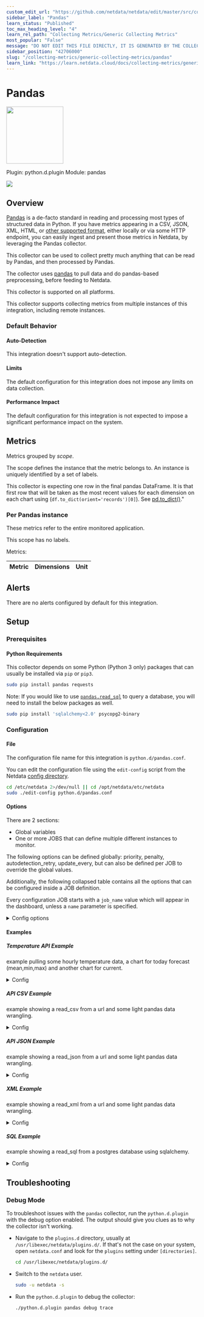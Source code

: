 ```yaml
---
custom_edit_url: "https://github.com/netdata/netdata/edit/master/src/collectors/python.d.plugin/pandas/metadata.yaml"
sidebar_label: "Pandas"
learn_status: "Published"
toc_max_heading_level: "4"
learn_rel_path: "Collecting Metrics/Generic Collecting Metrics"
most_popular: "False"
message: "DO NOT EDIT THIS FILE DIRECTLY, IT IS GENERATED BY THE COLLECTOR'S metadata.yaml FILE"
sidebar_position: "42706000"
slug: "/collecting-metrics/generic-collecting-metrics/pandas"
learn_link: "https://learn.netdata.cloud/docs/collecting-metrics/generic-collecting-metrics/pandas"
---
```



# Pandas


<img src="https://netdata.cloud/img/pandas.png" width="150"/>


Plugin: python.d.plugin
Module: pandas

<img src="https://img.shields.io/badge/maintained%20by-Netdata-%2300ab44" />

## Overview

[Pandas](https://pandas.pydata.org/) is a de-facto standard in reading and processing most types of structured data in Python.
If you have metrics appearing in a CSV, JSON, XML, HTML, or [other supported format](https://pandas.pydata.org/docs/user_guide/io.html),
either locally or via some HTTP endpoint, you can easily ingest and present those metrics in Netdata, by leveraging the Pandas collector.

This collector can be used to collect pretty much anything that can be read by Pandas, and then processed by Pandas.


The collector uses [pandas](https://pandas.pydata.org/) to pull data and do pandas-based preprocessing, before feeding to Netdata.


This collector is supported on all platforms.

This collector supports collecting metrics from multiple instances of this integration, including remote instances.


### Default Behavior

#### Auto-Detection

This integration doesn't support auto-detection.

#### Limits

The default configuration for this integration does not impose any limits on data collection.

#### Performance Impact

The default configuration for this integration is not expected to impose a significant performance impact on the system.


## Metrics

Metrics grouped by *scope*.

The scope defines the instance that the metric belongs to. An instance is uniquely identified by a set of labels.

This collector is expecting one row in the final pandas DataFrame. It is that first row that will be taken
as the most recent values for each dimension on each chart using (`df.to_dict(orient='records')[0]`).
See [pd.to_dict()](https://pandas.pydata.org/docs/reference/api/pandas.DataFrame.to_dict.html)."


### Per Pandas instance

These metrics refer to the entire monitored application.


This scope has no labels.

Metrics:

| Metric | Dimensions | Unit |
|:------|:----------|:----|



## Alerts

There are no alerts configured by default for this integration.


## Setup

### Prerequisites

#### Python Requirements

This collector depends on some Python (Python 3 only) packages that can usually be installed via `pip` or `pip3`.

```bash
sudo pip install pandas requests
```

Note: If you would like to use [`pandas.read_sql`](https://pandas.pydata.org/docs/reference/api/pandas.read_sql.html) to query a database, you will need to install the below packages as well.

```bash
sudo pip install 'sqlalchemy<2.0' psycopg2-binary
```



### Configuration

#### File

The configuration file name for this integration is `python.d/pandas.conf`.


You can edit the configuration file using the `edit-config` script from the
Netdata [config directory](/docs/netdata-agent/configuration#the-netdata-config-directory).

```bash
cd /etc/netdata 2>/dev/null || cd /opt/netdata/etc/netdata
sudo ./edit-config python.d/pandas.conf
```
#### Options

There are 2 sections:

* Global variables
* One or more JOBS that can define multiple different instances to monitor.

The following options can be defined globally: priority, penalty, autodetection_retry, update_every, but can also be defined per JOB to override the global values.

Additionally, the following collapsed table contains all the options that can be configured inside a JOB definition.

Every configuration JOB starts with a `job_name` value which will appear in the dashboard, unless a `name` parameter is specified.


<details><summary>Config options</summary>

| Name | Description | Default | Required |
|:----|:-----------|:-------|:--------:|
| chart_configs | an array of chart configuration dictionaries | [] | yes |
| chart_configs.name | name of the chart to be displayed in the dashboard. | None | yes |
| chart_configs.title | title of the chart to be displayed in the dashboard. | None | yes |
| chart_configs.family | [family](/docs/dashboards-and-charts/netdata-charts#families) of the chart to be displayed in the dashboard. | None | yes |
| chart_configs.context | [context](/docs/dashboards-and-charts/netdata-charts#contexts) of the chart to be displayed in the dashboard. | None | yes |
| chart_configs.type | the type of the chart to be displayed in the dashboard. | None | yes |
| chart_configs.units | the units of the chart to be displayed in the dashboard. | None | yes |
| chart_configs.df_steps | a series of pandas operations (one per line) that each returns a dataframe. | None | yes |
| update_every | Sets the default data collection frequency. | 5 | no |
| priority | Controls the order of charts at the netdata dashboard. | 60000 | no |
| autodetection_retry | Sets the job re-check interval in seconds. | 0 | no |
| penalty | Indicates whether to apply penalty to update_every in case of failures. | yes | no |
| name | Job name. This value will overwrite the `job_name` value. JOBS with the same name are mutually exclusive. Only one of them will be allowed running at any time. This allows autodetection to try several alternatives and pick the one that works. |  | no |

</details>

#### Examples

##### Temperature API Example

example pulling some hourly temperature data, a chart for today forecast (mean,min,max) and another chart for current.

<details><summary>Config</summary>

```yaml
temperature:
    name: "temperature"
    update_every: 5
    chart_configs:
      - name: "temperature_forecast_by_city"
        title: "Temperature By City - Today Forecast"
        family: "temperature.today"
        context: "pandas.temperature"
        type: "line"
        units: "Celsius"
        df_steps: >
          pd.DataFrame.from_dict(
            {city: requests.get(f'https://api.open-meteo.com/v1/forecast?latitude={lat}&longitude={lng}&hourly=temperature_2m').json()['hourly']['temperature_2m']
            for (city,lat,lng)
            in [
                ('dublin', 53.3441, -6.2675),
                ('athens', 37.9792, 23.7166),
                ('london', 51.5002, -0.1262),
                ('berlin', 52.5235, 13.4115),
                ('paris', 48.8567, 2.3510),
                ('madrid', 40.4167, -3.7033),
                ('new_york', 40.71, -74.01),
                ('los_angeles', 34.05, -118.24),
                ]
            }
            );
          df.describe();                                               # get aggregate stats for each city;
          df.transpose()[['mean', 'max', 'min']].reset_index();        # just take mean, min, max;
          df.rename(columns={'index':'city'});                         # some column renaming;
          df.pivot(columns='city').mean().to_frame().reset_index();    # force to be one row per city;
          df.rename(columns={0:'degrees'});                            # some column renaming;
          pd.concat([df, df['city']+'_'+df['level_0']], axis=1);       # add new column combining city and summary measurement label;
          df.rename(columns={0:'measurement'});                        # some column renaming;
          df[['measurement', 'degrees']].set_index('measurement');     # just take two columns we want;
          df.sort_index();                                             # sort by city name;
          df.transpose();                                              # transpose so its just one wide row;
      - name: "temperature_current_by_city"
        title: "Temperature By City - Current"
        family: "temperature.current"
        context: "pandas.temperature"
        type: "line"
        units: "Celsius"
        df_steps: >
          pd.DataFrame.from_dict(
              {city: requests.get(f'https://api.open-meteo.com/v1/forecast?latitude={lat}&longitude={lng}&current_weather=true').json()['current_weather']
              for (city,lat,lng)
              in [
                  ('dublin', 53.3441, -6.2675),
                  ('athens', 37.9792, 23.7166),
                  ('london', 51.5002, -0.1262),
                  ('berlin', 52.5235, 13.4115),
                  ('paris', 48.8567, 2.3510),
                  ('madrid', 40.4167, -3.7033),
                  ('new_york', 40.71, -74.01),
                  ('los_angeles', 34.05, -118.24),
                  ]
              }
              );
          df.transpose();
          df[['temperature']];
          df.transpose();

```
</details>

##### API CSV Example

example showing a read_csv from a url and some light pandas data wrangling.

<details><summary>Config</summary>

```yaml
example_csv:
    name: "example_csv"
    update_every: 2
    chart_configs:
      - name: "london_system_cpu"
        title: "London System CPU - Ratios"
        family: "london_system_cpu"
        context: "pandas"
        type: "line"
        units: "n"
        df_steps: >
          pd.read_csv('https://london.my-netdata.io/api/v1/data?chart=system.cpu&format=csv&after=-60', storage_options={'User-Agent': 'netdata'});
          df.drop('time', axis=1);
          df.mean().to_frame().transpose();
          df.apply(lambda row: (row.user / row.system), axis = 1).to_frame();
          df.rename(columns={0:'average_user_system_ratio'});
          df*100;

```
</details>

##### API JSON Example

example showing a read_json from a url and some light pandas data wrangling.

<details><summary>Config</summary>

```yaml
example_json:
    name: "example_json"
    update_every: 2
    chart_configs:
      - name: "london_system_net"
        title: "London System Net - Total Bandwidth"
        family: "london_system_net"
        context: "pandas"
        type: "area"
        units: "kilobits/s"
        df_steps: >
          pd.DataFrame(requests.get('https://london.my-netdata.io/api/v1/data?chart=system.net&format=json&after=-1').json()['data'], columns=requests.get('https://london.my-netdata.io/api/v1/data?chart=system.net&format=json&after=-1').json()['labels']);
          df.drop('time', axis=1);
          abs(df);
          df.sum(axis=1).to_frame();
          df.rename(columns={0:'total_bandwidth'});

```
</details>

##### XML Example

example showing a read_xml from a url and some light pandas data wrangling.

<details><summary>Config</summary>

```yaml
example_xml:
    name: "example_xml"
    update_every: 2
    line_sep: "|"
    chart_configs:
      - name: "temperature_forcast"
        title: "Temperature Forecast"
        family: "temp"
        context: "pandas.temp"
        type: "line"
        units: "celsius"
        df_steps: >
          pd.read_xml('http://metwdb-openaccess.ichec.ie/metno-wdb2ts/locationforecast?lat=54.7210798611;long=-8.7237392806', xpath='./product/time[1]/location/temperature', parser='etree')|
          df.rename(columns={'value': 'dublin'})|
          df[['dublin']]|

```
</details>

##### SQL Example

example showing a read_sql from a postgres database using sqlalchemy.

<details><summary>Config</summary>

```yaml
sql:
    name: "sql"
    update_every: 5
    chart_configs:
      - name: "sql"
        title: "SQL Example"
        family: "sql.example"
        context: "example"
        type: "line"
        units: "percent"
        df_steps: >
          pd.read_sql_query(
            sql='\
                select \
                    random()*100 as metric_1, \
                    random()*100 as metric_2 \
              ',
            con=create_engine('postgresql://localhost/postgres?user=netdata&password=netdata')
            );

```
</details>



## Troubleshooting

### Debug Mode

To troubleshoot issues with the `pandas` collector, run the `python.d.plugin` with the debug option enabled. The output
should give you clues as to why the collector isn't working.

- Navigate to the `plugins.d` directory, usually at `/usr/libexec/netdata/plugins.d/`. If that's not the case on
  your system, open `netdata.conf` and look for the `plugins` setting under `[directories]`.

  ```bash
  cd /usr/libexec/netdata/plugins.d/
  ```

- Switch to the `netdata` user.

  ```bash
  sudo -u netdata -s
  ```

- Run the `python.d.plugin` to debug the collector:

  ```bash
  ./python.d.plugin pandas debug trace
  ```


